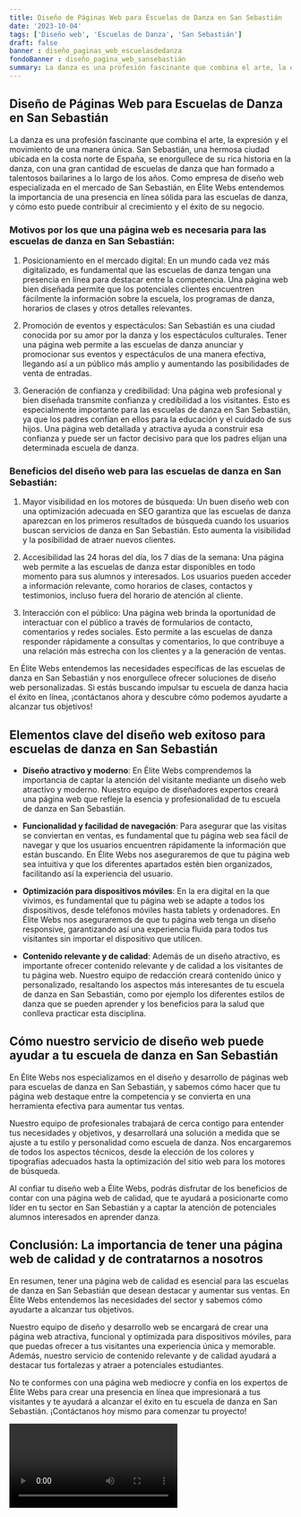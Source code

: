 ```yaml
---
title: Diseño de Páginas Web para Escuelas de Danza en San Sebastián
date: '2023-10-04'
tags: ['Diseño web', 'Escuelas de Danza', 'San Sebastián']
draft: false
banner : diseño_paginas_web_escuelasdedanza
fondoBanner : diseño_pagina_web_sansebastián
summary: La danza es una profesión fascinante que combina el arte, la expresión y el movimiento de una manera única. San Sebastián, una hermosa ciudad ubicada en la costa norte de España, se enorgullece de su rica historia en la danza, con una gran cantidad de escuelas de danza que han formado a talentosos bailarines a lo largo de los años. Como empresa de diseño web especializada en el mercado de San Sebastián, en Élite Webs entendemos la importancia de una presencia en línea sólida para las escuelas de danza, y cómo esto puede contribuir al crecimiento y el éxito de su negocio.
---
```


## Diseño de Páginas Web para Escuelas de Danza en San Sebastián

La danza es una profesión fascinante que combina el arte, la expresión y el movimiento de una manera única. San Sebastián, una hermosa ciudad ubicada en la costa norte de España, se enorgullece de su rica historia en la danza, con una gran cantidad de escuelas de danza que han formado a talentosos bailarines a lo largo de los años. Como empresa de diseño web especializada en el mercado de San Sebastián, en Élite Webs entendemos la importancia de una presencia en línea sólida para las escuelas de danza, y cómo esto puede contribuir al crecimiento y el éxito de su negocio.

### Motivos por los que una página web es necesaria para las escuelas de danza en San Sebastián:

1. Posicionamiento en el mercado digital: En un mundo cada vez más digitalizado, es fundamental que las escuelas de danza tengan una presencia en línea para destacar entre la competencia. Una página web bien diseñada permite que los potenciales clientes encuentren fácilmente la información sobre la escuela, los programas de danza, horarios de clases y otros detalles relevantes.

2. Promoción de eventos y espectáculos: San Sebastián es una ciudad conocida por su amor por la danza y los espectáculos culturales. Tener una página web permite a las escuelas de danza anunciar y promocionar sus eventos y espectáculos de una manera efectiva, llegando así a un público más amplio y aumentando las posibilidades de venta de entradas.

3. Generación de confianza y credibilidad: Una página web profesional y bien diseñada transmite confianza y credibilidad a los visitantes. Esto es especialmente importante para las escuelas de danza en San Sebastián, ya que los padres confían en ellos para la educación y el cuidado de sus hijos. Una página web detallada y atractiva ayuda a construir esa confianza y puede ser un factor decisivo para que los padres elijan una determinada escuela de danza.

### Beneficios del diseño web para las escuelas de danza en San Sebastián:

1. Mayor visibilidad en los motores de búsqueda: Un buen diseño web con una optimización adecuada en SEO garantiza que las escuelas de danza aparezcan en los primeros resultados de búsqueda cuando los usuarios buscan servicios de danza en San Sebastián. Esto aumenta la visibilidad y la posibilidad de atraer nuevos clientes.

2. Accesibilidad las 24 horas del día, los 7 días de la semana: Una página web permite a las escuelas de danza estar disponibles en todo momento para sus alumnos y interesados. Los usuarios pueden acceder a información relevante, como horarios de clases, contactos y testimonios, incluso fuera del horario de atención al cliente.

3. Interacción con el público: Una página web brinda la oportunidad de interactuar con el público a través de formularios de contacto, comentarios y redes sociales. Esto permite a las escuelas de danza responder rápidamente a consultas y comentarios, lo que contribuye a una relación más estrecha con los clientes y a la generación de ventas.

En Élite Webs entendemos las necesidades específicas de las escuelas de danza en San Sebastián y nos enorgullece ofrecer soluciones de diseño web personalizadas. Si estás buscando impulsar tu escuela de danza hacia el éxito en línea, ¡contáctanos ahora y descubre cómo podemos ayudarte a alcanzar tus objetivos!

<GifSeo />

<Cta />

## Elementos clave del diseño web exitoso para escuelas de danza en San Sebastián

- **Diseño atractivo y moderno**: En Élite Webs comprendemos la importancia de captar la atención del visitante mediante un diseño web atractivo y moderno. Nuestro equipo de diseñadores expertos creará una página web que refleje la esencia y profesionalidad de tu escuela de danza en San Sebastián.

- **Funcionalidad y facilidad de navegación**: Para asegurar que las visitas se conviertan en ventas, es fundamental que tu página web sea fácil de navegar y que los usuarios encuentren rápidamente la información que están buscando. En Élite Webs nos aseguraremos de que tu página web sea intuitiva y que los diferentes apartados estén bien organizados, facilitando así la experiencia del usuario.

- **Optimización para dispositivos móviles**: En la era digital en la que vivimos, es fundamental que tu página web se adapte a todos los dispositivos, desde teléfonos móviles hasta tablets y ordenadores. En Élite Webs nos aseguraremos de que tu página web tenga un diseño responsive, garantizando así una experiencia fluida para todos tus visitantes sin importar el dispositivo que utilicen.

- **Contenido relevante y de calidad**: Además de un diseño atractivo, es importante ofrecer contenido relevante y de calidad a los visitantes de tu página web. Nuestro equipo de redacción creará contenido único y personalizado, resaltando los aspectos más interesantes de tu escuela de danza en San Sebastián, como por ejemplo los diferentes estilos de danza que se pueden aprender y los beneficios para la salud que conlleva practicar esta disciplina.

## Cómo nuestro servicio de diseño web puede ayudar a tu escuela de danza en San Sebastián

En Élite Webs nos especializamos en el diseño y desarrollo de páginas web para escuelas de danza en San Sebastián, y sabemos cómo hacer que tu página web destaque entre la competencia y se convierta en una herramienta efectiva para aumentar tus ventas. 

Nuestro equipo de profesionales trabajará de cerca contigo para entender tus necesidades y objetivos, y desarrollará una solución a medida que se ajuste a tu estilo y personalidad como escuela de danza. Nos encargaremos de todos los aspectos técnicos, desde la elección de los colores y tipografías adecuados hasta la optimización del sitio web para los motores de búsqueda.

Al confiar tu diseño web a Élite Webs, podrás disfrutar de los beneficios de contar con una página web de calidad, que te ayudará a posicionarte como líder en tu sector en San Sebastián y a captar la atención de potenciales alumnos interesados en aprender danza.

## Conclusión: La importancia de tener una página web de calidad y de contratarnos a nosotros

En resumen, tener una página web de calidad es esencial para las escuelas de danza en San Sebastián que desean destacar y aumentar sus ventas. En Élite Webs entendemos las necesidades del sector y sabemos cómo ayudarte a alcanzar tus objetivos.

Nuestro equipo de diseño y desarrollo web se encargará de crear una página web atractiva, funcional y optimizada para dispositivos móviles, para que puedas ofrecer a tus visitantes una experiencia única y memorable. Además, nuestro servicio de contenido relevante y de calidad ayudará a destacar tus fortalezas y atraer a potenciales estudiantes.

No te conformes con una página web mediocre y confía en los expertos de Élite Webs para crear una presencia en línea que impresionará a tus visitantes y te ayudará a alcanzar el éxito en tu escuela de danza en San Sebastián. ¡Contáctanos hoy mismo para comenzar tu proyecto!

<Video />

<CtaBot job='Escuelas de Danza' city='San Sebastián'/>

<Gmaps query='San Sebastián+españa+maps' />